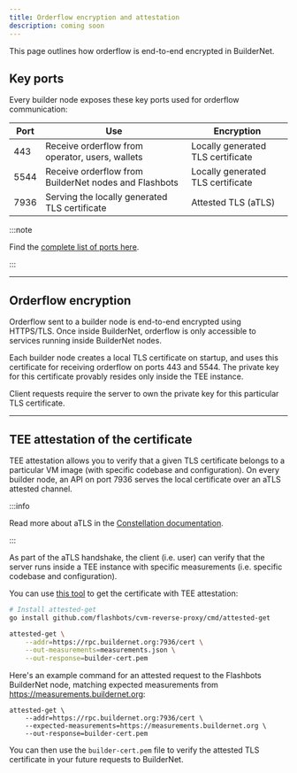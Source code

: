 ```yaml
---
title: Orderflow encryption and attestation
description: coming soon
---
```


This page outlines how orderflow is end-to-end encrypted in BuilderNet.

## Key ports

Every builder node exposes these key ports used for orderflow communication:

| Port | Use                                                   | Encryption                        |
| ---- | ----------------------------------------------------- | --------------------------------- |
| 443  | Receive orderflow from operator, users, wallets       | Locally generated TLS certificate |
| 5544 | Receive orderflow from BuilderNet nodes and Flashbots | Locally generated TLS certificate |
| 7936 | Serving the locally generated TLS certificate         | Attested TLS (aTLS)               |

:::note

Find the [complete list of ports here](network-ports).

:::


<hr class="clean" />

## Orderflow encryption

Orderflow sent to a builder node is end-to-end encrypted using HTTPS/TLS.
Once inside BuilderNet, orderflow is only accessible to services running inside BuilderNet nodes.

Each builder node creates a local TLS certificate on startup, and uses this certificate for receiving orderflow on ports 443 and 5544.
The private key for this certificate provably resides only inside the TEE instance.

Client requests require the server to own the private key for this particular TLS certificate.

<hr class="clean" />

## TEE attestation of the certificate

TEE attestation allows you to verify that a given TLS certificate belongs to a particular VM image (with specific codebase and configuration).
On every builder node, an API on port 7936 serves the local certificate over an aTLS attested channel.

:::info

Read more about aTLS in the [Constellation documentation](https://github.com/edgelesssys/constellation/blob/main/internal/atls/README.md).

:::


As part of the aTLS handshake, the client (i.e. user) can verify that the server runs inside a TEE instance with specific measurements
(i.e. specific codebase and configuration).

You can use [this tool](https://github.com/flashbots/cvm-reverse-proxy/blob/main/cmd/attested-get/main.go) to get the certificate with TEE attestation:

```bash
# Install attested-get
go install github.com/flashbots/cvm-reverse-proxy/cmd/attested-get

attested-get \
    --addr=https://rpc.buildernet.org:7936/cert \
    --out-measurements=measurements.json \
    --out-response=builder-cert.pem
```

Here's an example command for an attested request to the Flashbots BuilderNet node, matching expected measurements from https://measurements.buildernet.org:

```
attested-get \
    --addr=https://rpc.buildernet.org:7936/cert \
    --expected-measurements=https://measurements.buildernet.org \
    --out-response=builder-cert.pem
```

You can then use the `builder-cert.pem` file to verify the attested TLS certificate in your future requests to BuilderNet.
